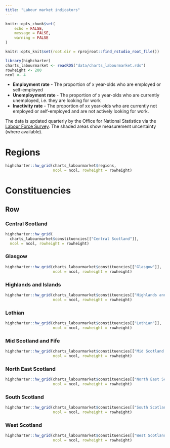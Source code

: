 ```yaml
---
title: "Labour market indicators"
---
```

  
```r

knitr::opts_chunk$set(
	echo = FALSE,
	message = FALSE,
	warning = FALSE
)

knitr::opts_knit$set(root.dir = rprojroot::find_rstudio_root_file())

```

```r

library(highcharter)
charts_labourmarket <- readRDS("data/charts_labourmarket.rds")
rowheight <- 200
ncol <- 4

```

- **Employment rate** - The proportion of x year-olds who are employed or self-employed
- **Unemployment rate** - The proportion of x year-olds who are currently unemployed, i.e. they are looking for work
- **Inactivity rate** - The proportion of xx year-olds who are currently not employed or self-employed and are not actively looking for work.

The data is updated quarterly by the Office for National Statistics via the [Labour Force Survey](https://www.ons.gov.uk/employmentandlabourmarket/peopleinwork/employmentandemployeetypes/bulletins/regionallabourmarket/september2023). The shaded areas show measurement uncertainty (where available).

# Regions

```r
highcharter::hw_grid(charts_labourmarket$regions, 
                     ncol = ncol, rowheight = rowheight)
```

# Constituencies

## Row {.tabset .tabset-fade}

### Central Scotland {data-height=600}

```r
highcharter::hw_grid(
  charts_labourmarket$constituencies[["Central Scotland"]], 
  ncol = ncol, rowheight = rowheight)
```

### Glasgow

```r
highcharter::hw_grid(charts_labourmarket$constituencies[["Glasgow"]], 
                     ncol = ncol, rowheight = rowheight)
```

### Highlands and Islands

```r
highcharter::hw_grid(charts_labourmarket$constituencies[["Highlands and Islands"]],
                     ncol = ncol, rowheight = rowheight)
```

### Lothian

```r
highcharter::hw_grid(charts_labourmarket$constituencies[["Lothian"]], 
                     ncol = ncol, rowheight = rowheight)
```

### Mid Scotland and Fife

```r
highcharter::hw_grid(charts_labourmarket$constituencies[["Mid Scotland and Fife"]],
                     ncol = ncol, rowheight = rowheight)
```

### North East Scotland

```r
highcharter::hw_grid(charts_labourmarket$constituencies[["North East Scotland"]],
                     ncol = ncol, rowheight = rowheight)
```

### South Scotland

```r
highcharter::hw_grid(charts_labourmarket$constituencies[["South Scotland"]], 
                     ncol = ncol, rowheight = rowheight)
```

### West Scotland

```r
highcharter::hw_grid(charts_labourmarket$constituencies[["West Scotland"]], 
                     ncol = ncol, rowheight = rowheight)
```


